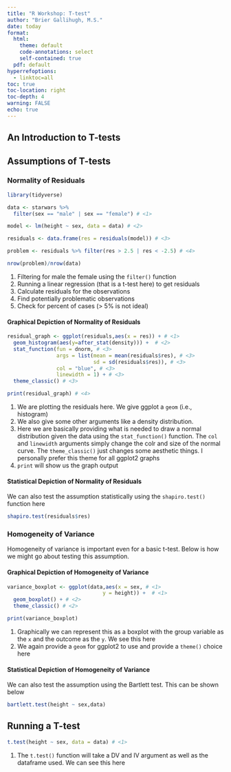 ```yaml
---
title: "R Workshop: T-test"
author: "Brier Gallihugh, M.S."
date: today
format: 
  html:
    theme: default
    code-annotations: select
    self-contained: true
  pdf: default
hyperrefoptions:
  - linktoc=all
toc: true
toc-location: right
toc-depth: 4
warning: FALSE
echo: true
---
```

## An Introduction to T-tests

## Assumptions of T-tests

### Normality of Residuals

```r
library(tidyverse)

data <- starwars %>% 
  filter(sex == "male" | sex == "female") # <1> 

model <- lm(height ~ sex, data = data) # <2>

residuals <- data.frame(res = residuals(model)) # <3>

problem <- residuals %>% filter(res > 2.5 | res < -2.5) # <4>

nrow(problem)/nrow(data) 
```
1. Filtering for male the female using the `filter()` function
2. Running a linear regression (that is a t-test here) to get residuals
3. Calculate residuals for the observations
4. Find potentially problematic observations
5. Check for percent of cases (> 5% is not ideal)

#### Graphical Depiction of Normality of Residuals

```r
residual_graph <- ggplot(residuals,aes(x = res)) + # <1>
  geom_histogram(aes(y=after_stat(density))) +  # <2>
  stat_function(fun = dnorm, # <3>
                args = list(mean = mean(residuals$res), # <3>
                            sd = sd(residuals$res)), # <3>
                col = "blue", # <3>
                linewidth = 1) + # <3>
  theme_classic() # <3>

print(residual_graph) # <4>
```

1. We are plotting the residuals here. We give ggplot a `geom` (i.e., histogram)
2. We also give some other arguments like a density distribution.
3. Here we are basically providing what is needed to draw a normal distribution given the data using the `stat_function()` function. The `col` and `linewidth` arguments simply change the colr and size of the normal curve. The `theme_classic()` just changes some aesthetic things. I personally prefer this theme for all ggplot2 graphs
4. `print` will show us the graph output

#### Statistical Depiction of Normality of Residuals

We can also test the assumption statistically using the `shapiro.test()` function here

```r
shapiro.test(residuals$res)
```

### Homogeneity of Variance

Homogeneity of variance is important even for a basic t-test. Below is how we might go about testing this assumption.

#### Graphical Depiction of Homogeneity of Variance

```r
variance_boxplot <- ggplot(data,aes(x = sex, # <1>
                               y = height)) +  # <1>
  geom_boxplot() + # <2>
  theme_classic() # <2>

print(variance_boxplot)
```

1. Graphically we can represent this as a boxplot with the group variable as the `x` and the outcome as the `y`. We see this here
2. We again provide a `geom` for ggplot2 to use and provide a `theme()` choice here

#### Statistical Depiction of Homogeneity of Variance

We can also test the assumption using the Bartlett test. This can be shown below

```r
bartlett.test(height ~ sex,data)
```

## Running a T-test

```r
t.test(height ~ sex, data = data) # <1>
```
1. The `t.test()` function will take a DV and IV argument as well as the dataframe used. We can see this here

